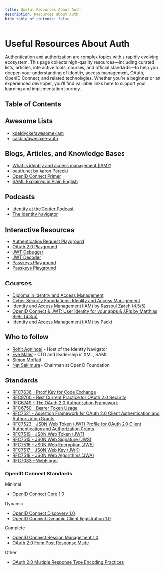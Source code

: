 ```yaml
---
title: Useful Resources About Auth
description: Resources about Auth
hide_table_of_contents: false
---
```



# Useful Resources About Auth

Authentication and authorization are complex topics with a rapidly evolving ecosystem. This page collects high-quality resources—including curated lists, articles, interactive tools, courses, and official standards—to help you deepen your understanding of identity, access management, OAuth, OpenID Connect, and related technologies. Whether you’re a beginner or an experienced developer, you’ll find valuable links here to support your learning and implementation journey.

<h2 id="#toc">Table of Contents</h2>

<TOCInline toc={toc} />

## Awesome Lists

* [kdeldycke/awesome-iam](https://github.com/kdeldycke/awesome-iam)
* [casbin/awesome-auth](https://github.com/casbin/awesome-auth)

## Blogs, Articles, and Knowledge Bases

* [What is identity and access management (IAM)?](https://www.cloudflare.com/learning/access-management/what-is-identity-and-access-management/)
* [oauth.net by Aaron Parecki](https://oauth.net/2/)
* [OpenID Connect Primer](https://developer.okta.com/blog/2017/07/25/oidc-primer-part-1)
* [SAML Explained in Plain English](https://www.onelogin.com/learn/saml])

## Podcasts

* [Identity at the Center Podcast](https://www.identityatthecenter.com/)
* [The Identity Navigator](https://open.spotify.com/show/7neOFxk7hJXh0etO4ubhZB)

## Interactive Resources

* [Authentication Request Playground](https://zitadel.com/playgrounds/oidc)
* [OAuth 2.0 Playground](https://www.oauth.com/playground/)
* [JWT Debugger](http://jwt.io/)
* [JWT Decoder](https://fusionauth.io/dev-tools/jwt-decoder)
* [Passkeys Playground](https://learnpasskeys.io/demo)
* [Passkeys Playground](https://www.passkeys.com/playground)

## Courses

* [Diploma in Identity and Access Management](https://alison.com/courses/identity-and-access-management/content)
* [Cyber Security Foundations: Identity and Access Management](https://www.futurelearn.com/courses/identity-and-access-management-part-1)
* [Identity and Access Management (IAM) by Rassoul Zadeh (4.5/5)](https://www.udemy.com/course/identity-and-access-management-iam/)
* [OpenID Connect & JWT: User identity for your apps & APIs by Matthias Biehl (4.3/5)](https://www.udemy.com/course/openid-connect/)
* [Identity and Access Management (IAM) by Packt](https://www.coursera.org/learn/packt-identify-andaccess-management-iam-oy5r6)

## Who to follow

* [Rohit Agnihotri](https://www.linkedin.com/in/rohit-agnihotri/) - Host of the Identity Navigator
* [Eve Maler](https://www.linkedin.com/in/evemaler/) - CTO and leadership in XML, SAML
* [Simon Moffatt](https://www.linkedin.com/in/simonmoffatt/)
* [Nat Sakimura](https://www.linkedin.com/in/natsakimura/) - Chairman at OpenID Foundation

## Standards

* [RFC7636 - Proof Key for Code Exchange](https://www.rfc-editor.org/rfc/rfc7636)
* [RFC9700 - Best Current Practice for OAuth 2.0 Security](https://datatracker.ietf.org/doc/html/rfc9700#name-authorization-code-grant)
* [RFC6749 - The OAuth 2.0 Authorization Framework](https://datatracker.ietf.org/doc/html/rfc6749)
* [RFC6750 - Bearer Token Usage](https://datatracker.ietf.org/doc/html/rfc6750)
* [RFC7521 - Assertion Framework for OAuth 2.0 Client Authentication and Authorization Grants](https://datatracker.ietf.org/doc/html/rfc7521)
* [RFC7523 - JSON Web Token (JWT) Profile for OAuth 2.0 Client Authentication and Authorization Grants](https://datatracker.ietf.org/doc/html/rfc7523)
* [RFC7519 - JSON Web Token (JWT)](https://datatracker.ietf.org/doc/html/rfc7519)
* [RFC7515 - JSON Web Signature (JWS)](https://datatracker.ietf.org/doc/html/rfc7515)
* [RFC7516 - JSON Web Encryption (JWE)](https://datatracker.ietf.org/doc/html/rfc7516)
* [RFC7517 - JSON Web Key (JWK)](https://datatracker.ietf.org/doc/html/rfc7517)
* [RFC7518 - JSON Web Algorithms (JWA)](https://datatracker.ietf.org/doc/html/rfc7518)
* [RFC7033 - WebFinger](https://datatracker.ietf.org/doc/html/rfc7033)

### OpenID Connect Standards

Minimal

* [OpenID Connect Core 1.0](https://openid.net/specs/openid-connect-core-1_0.html)

Dynamic

* [OpenID Connect Discovery 1.0](https://openid.net/specs/openid-connect-discovery-1_0.html)
* [OpenID Connect Dynamic Client Registration 1.0](https://openid.net/specs/openid-connect-registration-1_0.html)

Complete

* [OpenID Connect Session Management 1.0](https://openid.net/specs/openid-connect-session-1_0.html)
* [OAuth 2.0 Form Post Response Mode](https://openid.net/specs/oauth-v2-form-post-response-mode-1_0.html)

Other

* [OAuth 2.0 Multiple Response Type Encoding Practices](https://openid.net/specs/oauth-v2-multiple-response-types-1_0.html)
